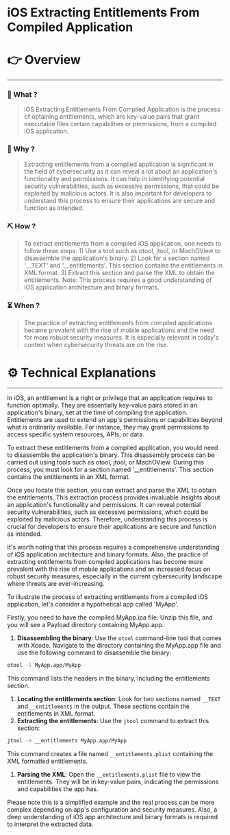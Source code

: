 # iOS Extracting Entitlements From Compiled Application


# 👉 Overview

---

### 👀 What ?

> iOS Extracting Entitlements From Compiled Application is the process of obtaining entitlements, which are key-value pairs that grant executable files certain capabilities or permissions, from a compiled iOS application.
> 

### 🧐 Why ?

> Extracting entitlements from a compiled application is significant in the field of cybersecurity as it can reveal a lot about an application's functionality and permissions. It can help in identifying potential security vulnerabilities, such as excessive permissions, that could be exploited by malicious actors. It is also important for developers to understand this process to ensure their applications are secure and function as intended.
> 

### ⛏️ How ?

> To extract entitlements from a compiled iOS application, one needs to follow these steps: 1) Use a tool such as otool, jtool, or MachOView to disassemble the application's binary. 2) Look for a section named '__TEXT' and '__entitlements'. This section contains the entitlements in XML format. 3) Extract this section and parse the XML to obtain the entitlements. Note: This process requires a good understanding of iOS application architecture and binary formats.
> 

### ⏳ When ?

> The practice of extracting entitlements from compiled applications became prevalent with the rise of mobile applications and the need for more robust security measures. It is especially relevant in today's context when cybersecurity threats are on the rise.
> 

# ⚙️ Technical Explanations

---

In iOS, an entitlement is a right or privilege that an application requires to function optimally. They are essentially key-value pairs stored in an application's binary, set at the time of compiling the application. Entitlements are used to extend an app's permissions or capabilities beyond what is ordinarily available. For instance, they may grant permissions to access specific system resources, APIs, or data.

To extract these entitlements from a compiled application, you would need to disassemble the application's binary. This disassembly process can be carried out using tools such as otool, jtool, or MachOView. During this process, you must look for a section named '__entitlements'. This section contains the entitlements in an XML format.

Once you locate this section, you can extract and parse the XML to obtain the entitlements. This extraction process provides invaluable insights about an application's functionality and permissions. It can reveal potential security vulnerabilities, such as excessive permissions, which could be exploited by malicious actors. Therefore, understanding this process is crucial for developers to ensure their applications are secure and function as intended.

It's worth noting that this process requires a comprehensive understanding of iOS application architecture and binary formats. Also, the practice of extracting entitlements from compiled applications has become more prevalent with the rise of mobile applications and an increased focus on robust security measures, especially in the current cybersecurity landscape where threats are ever-increasing.

To illustrate the process of extracting entitlements from a compiled iOS application, let's consider a hypothetical app called 'MyApp'.

Firstly, you need to have the compiled MyApp.ipa file. Unzip this file, and you will see a Payload directory containing MyApp.app.

1. **Disassembling the binary**: Use the `otool` command-line tool that comes with Xcode. Navigate to the directory containing the MyApp.app file and use the following command to disassemble the binary:

```bash
otool -l MyApp.app/MyApp

```

This command lists the headers in the binary, including the entitlements section.

1. **Locating the entitlements section**: Look for two sections named `__TEXT` and `__entitlements` in the output. These sections contain the entitlements in XML format.
2. **Extracting the entitlements**: Use the `jtool` command to extract this section:

```bash
jtool -e __entitlements MyApp.app/MyApp

```

This command creates a file named `__entitlements.plist` containing the XML formatted entitlements.

1. **Parsing the XML**: Open the `__entitlements.plist` file to view the entitlements. They will be in key-value pairs, indicating the permissions and capabilities the app has.

Please note this is a simplified example and the real process can be more complex depending on app's configuration and security measures. Also, a deep understanding of iOS app architecture and binary formats is required to interpret the extracted data.

